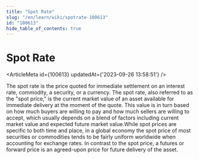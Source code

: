 ```yaml
---
title: "Spot Rate"
slug: "/en/learn/wiki/spotrate-100613"
id: "100613"
hide_table_of_contents: true
---
```



# Spot Rate

<ArticleMeta id={100613} updatedAt={'2023-09-26 13:58:51'} />
<div className='border-solid border-b border-t-0 my-4 border-[var(--ifm-color-gray-300)]' />

The spot rate is the price quoted for immediate settlement on an interest rate, commodity, a security, or a currency. The spot rate, also referred to as the "spot price," is the current market value of an asset available for immediate delivery at the moment of the quote. This value is in turn based on how much buyers are willing to pay and how much sellers are willing to accept, which usually depends on a blend of factors including current market value and expected future market value.While spot prices are specific to both time and place, in a global economy the spot price of most securities or commodities tends to be fairly uniform worldwide when accounting for exchange rates. In contrast to the spot price, a futures or forward price is an agreed-upon price for future delivery of the asset.
